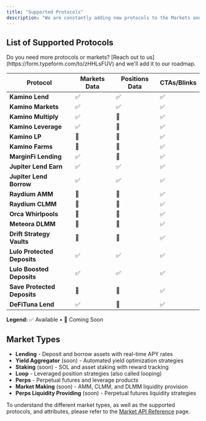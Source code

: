 ```yaml
---
title: "Supported Protocols"
description: "We are constantly adding new protocols to the Markets and Positions API. Here is a list of the protocols we are currently supporting."
---
```


## List of Supported Protocols

<Check>
  Do you need more protocols or markets? [Reach out to us](https://form.typeform.com/to/zHHLsFUV) and we'll add it to our roadmap.
</Check>

| Protocol                    | Markets Data | Positions Data | CTAs/Blinks |
| --------------------------- | ------------ | -------------- | ----------- |
| **Kamino Lend**             | ✅            | ✅              | ✅           |
| **Kamino Markets**          | ✅            | ✅              | ✅           |
| **Kamino Multiply**         | ✅            | 🔨             | ✅           |
| **Kamino Leverage**         | ✅            | 🔨             | ✅           |
| **Kamino LP**               | 🔨           | 🔨             | ✅           |
| **Kamino Farms**            | 🔨           | 🔨             | ✅           |
| **MarginFi Lending**        | ✅            | 🔨             | ✅           |
| **Jupiter Lend Earn**       | ✅            | ✅              | ✅           |
| **Jupiter Lend Borrow**     | ✅            | ✅              | ✅           |
| **Raydium AMM**             | 🔨           | 🔨             | ✅           |
| **Raydium CLMM**            | 🔨           | 🔨             | ✅           |
| **Orca Whirlpools**         | 🔨           | 🔨             | ✅           |
| **Meteora DLMM**            | 🔨           | 🔨             | ✅           |
| **Drift Strategy Vaults**   | 🔨           | 🔨             | ✅           |
| **Lulo Protected Deposits** | ✅            | ✅              | ✅           |
| **Lulo Boosted Deposits**   | ✅            | ✅              | ✅           |
| **Save Protected Deposits** | 🔨           | 🔨             | ✅           |
| **DeFiTuna Lend**           | ✅            | 🔨             | ✅           |

**Legend:** ✅ Available • 🔨 Coming Soon

## Market Types

- **Lending** - Deposit and borrow assets with real-time APY rates
- **Yield Aggregator** (soon) - Automated yield optimization strategies
- **Staking** (soon) - SOL and asset staking with reward tracking
- **Loop** - Leveraged position strategies (also called looping)
- **Perps** - Perpetual futures and leverage products
- **Market Making** (soon) - AMM, CLMM, and DLMM liquidity provision
- **Perps Liquidity Providing** (soon) - Perpetual futures liquidity strategies

To understand the different market types, as well as the supported protocols, and attributes, please refer to the [Market API Reference](/api-reference/markets/list-all-markets-grouped-by-type) page.